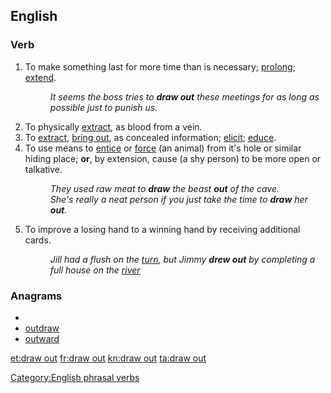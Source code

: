 ==English==

===Verb===
{{en-verb|inf=to [[draw]] [[out]]|draws out|drawing out|drew out|drawn out}}

# To make something last for more time than is necessary; [[prolong]]; [[extend]].
#: ''It seems the boss tries to '''draw out''' these meetings for as long as possible just to punish us.''
# To physically [[extract]], as blood from a vein.
# To [[extract]], [[bring out]], as concealed information; [[elicit]]; [[educe]].
# To use means to [[entice]] or [[force]] (an animal) from it's hole or similar hiding place; '''or''', by extension, cause (a shy person) to be more open or talkative.
#: ''They used raw meat to '''draw''' the beast '''out''' of the cave.''
#: ''She's really a neat person if you just take the time to '''draw''' her '''out'''.''
# {{poker}} To improve a losing hand to a winning hand by receiving additional cards.
#:''Jill had a flush on the [[turn]], but Jimmy '''drew out''' by completing a full house on the [[river]]''

===Anagrams===
* {{alphagram|adortuw}}
* [[outdraw#English|outdraw]]
* [[outward#English|outward]]


[[Category:English phrasal verbs]]

[[et:draw out]]
[[fr:draw out]]
[[kn:draw out]]
[[ta:draw out]]
